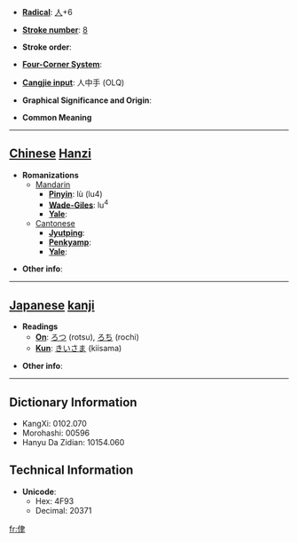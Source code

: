* '''[[Wiktionary:Chinese radical index| Radical]]''': [[Wiktionary:Chinese radical index 人|人]]+6

* '''[[Wiktionary:Chinese total strokes index|Stroke number]]''': [[Wiktionary:Chinese total strokes index 8|8]]

* '''Stroke order''': 

* '''[[Wiktionary:Chinese four corner index|Four-Corner System]]''': 

* '''[[Wiktionary:Chinese Cangjie index|Cangjie input]]''': 人中手 (OLQ)

* '''Graphical Significance and Origin''': 

* '''Common Meaning'''

----

== [[Chinese]] [[Hanzi]] ==

* '''Romanizations'''
** [[Mandarin]]
*** '''[[Pinyin]]''': lù (lu4)
*** '''[[Wade-Giles]]''': lu<sup>4</sup>
*** '''[[Yale]]''': 
**[[Cantonese]]
***'''[[Jyutping]]''':
***'''[[Penkyamp]]''': 
***'''[[Yale]]''': 

* '''Other info''': 

----

== [[Japanese]] [[kanji]] ==

* '''Readings'''
** '''[[On]]''': [[ろつ]] (rotsu), [[ろち]] (rochi)
** '''[[Kun]]''': [[きいさま]] (kiisama)

* '''Other info''':  

----

== Dictionary Information ==

* KangXi: 0102.070
* Morohashi: 00596
* Hanyu Da Zidian: 10154.060

== Technical Information ==

* '''Unicode''':
** Hex: 4F93
** Decimal: 20371

[[fr:侓]]